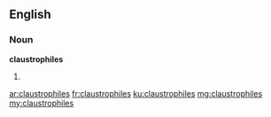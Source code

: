 ==English==

===Noun===
'''claustrophiles'''

# {{plural of|claustrophile}}

[[ar:claustrophiles]]
[[fr:claustrophiles]]
[[ku:claustrophiles]]
[[mg:claustrophiles]]
[[my:claustrophiles]]